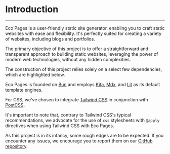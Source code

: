 # Introduction
---

Eco Pages is a user-friendly static site generator, enabling you to craft static websites with ease and flexibility. It's perfectly suited for creating a variety of websites, including blogs and portfolios.

The primary objective of this project is to offer a straightforward and transparent approach to building static websites, leveraging the power of modern web technologies, without any hidden complexities.

The construction of this project relies solely on a select few dependencies, which are highlighted below.

Eco Pages is founded on [Bun](https://bun.sh/) and employs [Kita](https://kita.js.org/), [Mdx](https://mdxjs.com/), and [Lit](https://lit.dev/) as its default template engines.

For CSS, we've chosen to integrate [Tailwind CSS](https://tailwindcss.com/) in conjunction with [PostCSS](https://postcss.org/).

It's important to note that, contrary to Tailwind CSS's typical recommendations, we advocate for the use of `css` stylesheets with `@apply` directives when using Tailwind CSS with Eco Pages.

As this project is in its infancy, some rough edges are to be expected. If you encounter any issues, we encourage you to report them on our [GitHub repository](https://github.com/andeeplus/eco-pages).
